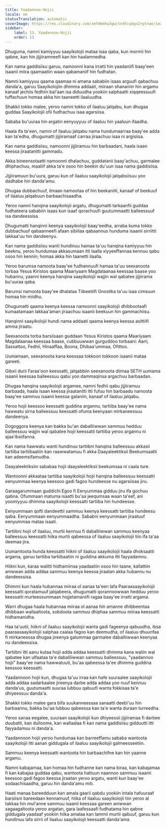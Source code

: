 ```yaml
---
title: Yaadannoo-Hojii
locale: om
statusTranslation: automatic
coverImage: https://res.cloudinary.com/xmfm6mhw3gwctndtcubgx2rptnae/image/upload/v1741354419/small_cover_la_gran_rebelion_28716e29d2.webp
sidebar:
    label: 13. Yaadannoo-Hojii
    order: 13
---
```

Dhuguma, namni kamiyyuu saayikolojii mataa isaa qaba, kun mormii hin qabne, kan hin jijjiiramneefi kan hin haalamnedha.

Kan nama gaddisiisu garuu, namoonni kana irratti hin yaadaniifi baay'een isaanii miira qaamaatiin waan qabamaniif hin fudhatan.

Namni kamiyyuu qaama qaamaa ni amana sababiin isaas arguufi qabachuu danda'a, garuu Saayikolojiin dhimma addaati, miiraan shananiin hin argamu kanaaf jechiis fedhiin bal'aan isa diduudha yookiin salphaatti xiqqeessuufi tuffachuun homaa akka hin taaneetti ilaaluudha.

Shakkii tokko malee, yeroo namni tokko of ilaaluu jalqabu, kun dhugaa guddaa Saayikolojii ofii fudhachuu isaa agarsiisa.

Sababa bu'uuraa hin argatin eenyuyyuu of ilaaluu hin yaaluun ifaadha.

Haala ifa ta'een, namni of ilaaluu jalqabu nama hundumaarraa baay'ee adda kan ta'edha, dhugumatti jijjiiramaaf carraa jiraachuu isaa ni argisiisa.

Kan nama gaddisiisu, namoonni jijjiiramuu hin barbaadani, haala isaan keessa jiraatanitti gammadu.

Akka bineensotaatti namoonni dhalachuu, guddatanii baay'achuu, garmalee dhiphachuu, maaliif akka ta'e osoo hin beekin du'uun isaa nama gaddisiisa.

Jijjiiramuun bu'uura, garuu kun of ilaaluu saayikolojii jalqabsiisuu yoo dadhabe hin danda'amu.

Dhugaa dubbachuuf, ilmaan namootaa of hin beekaniiti, kanaaf of beekuuf of ilaaluu jalqabuun barbaachisaadha.

Yeroo namni hanqina saayikolojii argatu, dhugumatti tarkaanfii guddaa fudhateera sababiin isaas kun isaaf qorachuufi guutummaatti balleessuuf isa dandeessisa.

Dhugumatti hanqinni keenya saayikolojii baay'eedha, arraba kuma tokko dubbachuuf qabaanneefi afaan sibiilaa qabaannus hunduma isaanii sirriitti lakkaa'uu hin dandeenyu.

Kan nama gaddisiisu wanti hundinuu hamaa ta'uu hanqina kamiyyuu hin beeknu, yeroo hundumaa akkasumaan itti laalla xiyyeeffannaa kennuu qabu osoo hin kennin; homaa akka hin taanetti ilaalla.

Yeroo barumsa namoota baay'ee fudhannuufi hamaa ta'uu seexanoota torbaa Yesus Kiristos qaama Maariyaam Magdalaanaa keessaa baase yoo hubannu, yaanni keenya hanqina saayikolojii wajjin wal qabatee jijjiirama bu'uuraa qaba.

Barumsi namoota baay'ee dhalataa Tiibeetiifi Gnostika ta'uu isaa cimsuun homaa hin miidhu.

Dhugumatti qaama keenya keessa namoonni saayikolojii dhibbootaafi kumaatamaan lakkaa'aman jiraachuu isaanii beekuun hin gammachiisu.

Hanqinni saayikolojii hundi nama addaati qaama keenya keessa asittiifi amma jiraatu.

Seexanoota torba barsiisaan guddaan Yesus Kiristos qaama Maariyaam Magdalaanaa keessaa baase, cubbuuwwan gurguddoo torbaani: Aarii, Sassattoo, Fedhii, Hinaaffaa, Boona, Dhibaa'ummaa, Ofittoo.

Uumamaan, seexanoota kana keessaa tokkoon tokkoon isaanii mataa gareeti.

Gibxii durii Faraa'oon keessatti, jalqabbiin seexanoota diimaa SETH uumama isaanii keessaa balleessuu qabu yoo dammaqinsa argachuu barbaadan.

Dhugaa hanqina saayikolojii argamee, namni fedhii qabu jijjiiramuu barbaada, haala isaan keessa jiraatanitti itti fufuu hin barbaadu namoota baay'ee sammuu isaanii keessa galaniin, kanaaf of ilaaluu jalqabu.

Yeroo hojii keessoo keessatti guddina argannu, tartiiba baay'ee nama hawwatu sirna balleessuu keessatti ofuma keenyaan mirkaneessuu dandeenya.

Dogoggora keenya kan bakka bu'an daballiiwwan sammuu hedduu balleessuu wajjin wal qabatee hojii keessatti tartiiba yeroo argannu ni ajaa'ibsiifanna.

Kan nama hawwatu wanti hundinuu tartiibni hanqina balleessuu akkasii tartiiba tartiibaatiin kan raawwatamuu fi akka Daayaleektiksii Beekumsaatti kan adeemsifamudha.

Daayaleektiksiin sababaa hojii daayaleektiksii beekumsaa ni caala ture.

Wantoonni akkaataa tartiiba saayikolojii hojii hanqina balleessuu keessatti eenyummaa keenya keessoo gadi fagoo hundeesse nu agarsiisaa jiru.

Garaagarummaan guddichi Egoo fi Eenyummaa gidduu jiru ifa gochuu qabna. Ofummaan matuma isaatti bu'aa jeequmsaa waan ta'eef, ani yoomiyyuu dhimma saayikolojii keessatti tartiiba hin hundeesse.

Eenyummaan qofti dandeettii sammuu keenya keessatti tartiiba hundeesu qaba. Eenyummaan eenyummaadha. Sababni eenyummaan jiraatuuf eenyummaa mataa isaati.

Tartiibni hojii of ilaaluu, murtii kennuu fi daballiiwwan sammuu keenyaa balleessuu keessatti hiika murtii qabeessa of ilaaluu saayikolojii tiin ifa ta'aa deemaa jira.

Uumamtoota hunda keessatti hiikni of ilaaluu saayikolojii haala dhoksaatti argama, garuu tartiiba tartiibaatiin ni guddina akkuma itti fayyadamnu.

Hiikni kun, karaa walitti hidhamiinsa yaadaatiin osoo hin taane, kallattiin aniwwan adda addaa sammuu keenya keessa jiraatan akka hubannu nu dandeessisa.

Dhimmi kun haala hubannaa miiraa ol aanaa ta'een lafa Paaraasaayikolojii keessatti qoratamuuf jalqabeera, dhugumatti qorannoowwan hedduu yeroo keessatti murteessummaan hojjetamaniifi ragaa baay'ee irratti argama.

Warri dhugaa haala hubannaa miiraa ol aanaa hin amanne dhibbeentaa dhibbaan wallaaltoota, sobdoota sammuu dhiphaa sammuu miiraa keessatti hidhamanidha.

Haa ta'uutii, hiikni of ilaaluu saayikolojii wanta gadi fageenya qabuudha, ibsa paaraasaayikolojii salphaa caalaa fagoo kan deemudha, of ilaaluu dhuunfaa fi mirkaneessa dhugaa jireenya galummaa garmalee daballiiwwan keenyaa nu dandeessisa.

Tartiibni itti aanu kutaa hojii adda addaa keessatti dhimma kana waliin wal qabatee kan ulfaataa ta'e daballiiwwan sammuu balleessuu, "yaadannoo hojii" baay'ee nama hawwatuuti, bu'aa qabeessa ta'ee dhimma guddina keessoo keessatti.

Yaadannoon hojii kun, dhugaa ta'uu irraa kan hafe suuraalee saayikolojii adda addaa sadarkaalee jireenya darbe adda addaa yoo nuuf kennuu danda'us, guutumaatti suuraa lubbuu qabuufi wanta fokkisaa ta'e dhiyeessuu danda'a.

Shakkii tokko malee gara bifa suukanneessaa sanaatti deebi'uu hin barbaannu, bakka bu'aa lubbuu qabeessa kan ta'e wanta duraan turreedha.

Yeroo sanaa eegalee, suuraan saayikolojii kun dhiyeessii jijjiiramaa fi darbee duubatti, kan dulloome, kan wallaalaa fi kan nama gaddisiisu gidduutti itti fayyadamuu ni danda'a.

Yaadannoon hojii yeroo hundumaa kan barreeffamu sababa wantoota saayikolojii itti aanan giddugala of ilaaluu saayikolojii galmeesseetiin.

Sammuu keenya keessatti wantoota hin barbaachifne kan hin yaanne argamu.

Namni kabajamaa, kan homaa hin fudhanne kan nama biraa, kan kabajamaa fi kan kabajaa guddaa qabu, wantoota hattuun naannoo sammuu isaanii keessoo gadi fagoo keessa jiraatan yeroo argatu, wanti kun baay'ee sodaachisaadha, garuu hin danda'amu miti.

Haati manaa bareedduun kan amala gaarii qabdu yookiin intala hafuuraaf barsiisni bareedaan kennamuuf, hiika of ilaaluu saayikolojii tiin yeroo al takkaa hin mul'anne sammuu isaanii keessaa gareen aniwwan sagaagaltoota yeroo argatan, gara laafessaafi fudhatama hin qabne giddugala yaadaaf yookiin hiika amalaa kan lammii murtii qabuuf, garuu kun hundinuu lafa sirrii of ilaaluu saayikolojii keessatti danda'ama.


